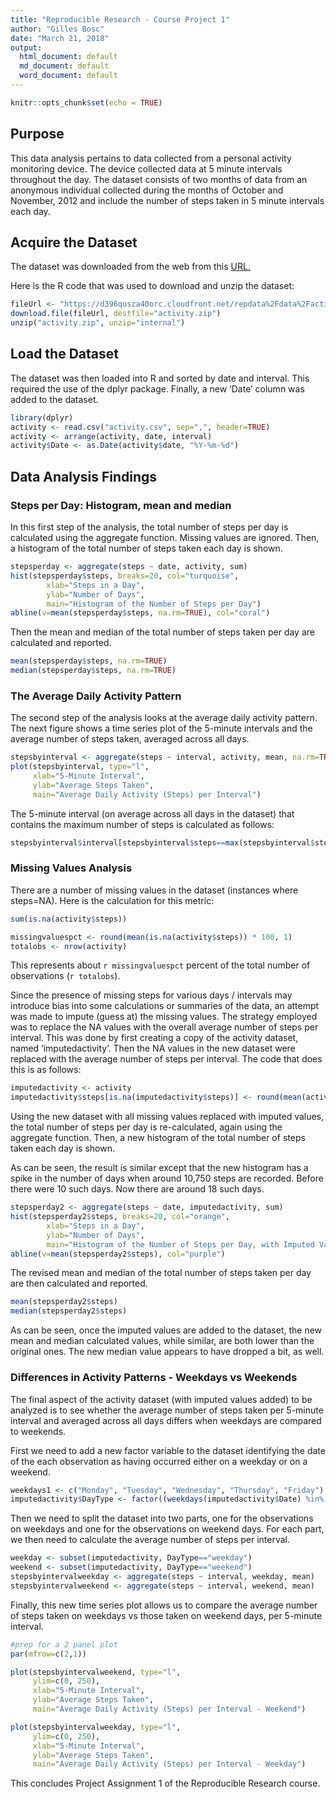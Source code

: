 ```yaml
---
title: "Reproducible Research - Course Project 1"
author: "Gilles Bosc"
date: "March 21, 2018"
output:
  html_document: default
  md_document: default
  word_document: default
---
```


```r
knitr::opts_chunk$set(echo = TRUE)
```

## Purpose
This data analysis pertains to data collected from a personal activity monitoring device.
The device collected data at 5 minute intervals throughout the day.
The dataset consists of two months of data from an anonymous individual collected during the
months of October and November, 2012 and include the number of steps taken in 5 minute
intervals each day.

## Acquire the Dataset

The dataset was downloaded from the web from this [URL.](https://d396qusza40orc.cloudfront.net/repdata%2Fdata%2Factivity.zip)

Here is the R code that was used to download and unzip the dataset:

```r
fileUrl <- "https://d396qusza40orc.cloudfront.net/repdata%2Fdata%2Factivity.zip"
download.file(fileUrl, destfile="activity.zip")
unzip("activity.zip", unzip="internal")
```

## Load the Dataset

The dataset was then loaded into R and sorted by date and interval. This required the
use of the dplyr package. Finally, a new 'Date' column was added to the dataset.

```r
library(dplyr)
activity <- read.csv("activity.csv", sep=",", header=TRUE)
activity <- arrange(activity, date, interval)
activity$Date <- as.Date(activity$date, "%Y-%m-%d")
```

## Data Analysis Findings

### Steps per Day: Histogram, mean and median

In this first step of the analysis, the total number of steps per day is calculated using the aggregate function. Missing values are ignored. Then, a histogram of the total number of steps taken each day is shown.

```r
stepsperday <- aggregate(steps ~ date, activity, sum)
hist(stepsperday$steps, breaks=20, col="turquoise",
        xlab="Steps in a Day",
        ylab="Number of Days",
        main="Histogram of the Number of Steps per Day")
abline(v=mean(stepsperday$steps, na.rm=TRUE), col="coral")
```

Then the mean and median of the total number of steps taken per day are calculated and reported.

```r
mean(stepsperday$steps, na.rm=TRUE)
median(stepsperday$steps, na.rm=TRUE)
```

### The Average Daily Activity Pattern

The second step of the analysis looks at the average daily activity pattern. The next figure shows a time series plot of the 5-minute intervals and the average number of steps taken, averaged across all days.

```r
stepsbyinterval <- aggregate(steps ~ interval, activity, mean, na.rm=TRUE)
plot(stepsbyinterval, type="l",
     xlab="5-Minute Interval",
     ylab="Average Steps Taken",
     main="Average Daily Activity (Steps) per Interval")
```

The 5-minute interval (on average across all days in the dataset) that contains the maximum number of steps is calculated as follows:

```r
stepsbyinterval$interval[stepsbyinterval$steps==max(stepsbyinterval$steps)]
```

### Missing Values Analysis

There are a number of missing values in the dataset (instances where steps=NA). Here is the calculation for this metric:

```r
sum(is.na(activity$steps))
```

```r
missingvaluespct <- round(mean(is.na(activity$steps)) * 100, 1)
totalobs <- nrow(activity)
```

This represents about `r missingvaluespct` percent of the total number of observations (`r totalobs`).

Since the presence of missing steps for various days / intervals may introduce bias into some calculations or summaries of the data, an attempt was made to impute (guess at) the missing values. The strategy employed was to replace the NA values with the overall average number of steps per interval. This was done by first creating a copy of the activity dataset, named 'imputedactivity'.  Then the NA values in the new dataset were replaced with the average number of steps per interval.  The code that does this is as follows:

```r
imputedactivity <- activity
imputedactivity$steps[is.na(imputedactivity$steps)] <- round(mean(activity$steps, na.rm=TRUE))

```

Using the new dataset with all missing values replaced with imputed values, the total number of steps per day is re-calculated, again using the aggregate function. Then, a new histogram of the total number of steps taken each day is shown.

As can be seen, the result is similar except that the new histogram has a spike in the number of days when around 10,750 steps are recorded. Before there were 10 such days. Now there are around 18 such days.

```r
stepsperday2 <- aggregate(steps ~ date, imputedactivity, sum)
hist(stepsperday2$steps, breaks=20, col="orange",
        xlab="Steps in a Day",
        ylab="Number of Days",
        main="Histogram of the Number of Steps per Day, with Imputed Values")
abline(v=mean(stepsperday2$steps), col="purple")
```

The revised mean and median of the total number of steps taken per day are then calculated and reported.

```r
mean(stepsperday2$steps)
median(stepsperday2$steps)
```

As can be seen, once the imputed values are added to the dataset, the new mean and median calculated values, while similar, are both lower than the original ones. The new median value appears to have dropped a bit, as well.

### Differences in Activity Patterns - Weekdays vs Weekends

The final aspect of the activity dataset (with imputed values added) to be analyzed is to see whether the average number of steps taken per 5-minute interval and averaged across all days differs when weekdays are compared to weekends.

First we need to add a new factor variable to the dataset identifying the date of the each observation as having occurred either on a weekday or on a weekend.

```r
weekdays1 <- c("Monday", "Tuesday", "Wednesday", "Thursday", "Friday")
imputedactivity$DayType <- factor((weekdays(imputedactivity$Date) %in% weekdays1), levels=c(FALSE, TRUE), labels=c('weekend', 'weekday'))
```

Then we need to split the dataset into two parts, one for the observations on weekdays and one for the observations on weekend days. For each part, we then need to calculate the average number of steps per interval.

```r
weekday <- subset(imputedactivity, DayType=="weekday")
weekend <- subset(imputedactivity, DayType=="weekend")
stepsbyintervalweekday <- aggregate(steps ~ interval, weekday, mean)
stepsbyintervalweekend <- aggregate(steps ~ interval, weekend, mean)
```

Finally, this new time series plot allows us to compare the average number of steps taken on weekdays vs those taken on weekend days, per 5-minute interval.

```r
#prep for a 2 panel plot
par(mfrow=c(2,1))

plot(stepsbyintervalweekend, type="l",
     ylim=c(0, 250),
     xlab="5-Minute Interval",
     ylab="Average Steps Taken",
     main="Average Daily Activity (Steps) per Interval - Weekend")

plot(stepsbyintervalweekday, type="l",
     ylim=c(0, 250),
     xlab="5-Minute Interval",
     ylab="Average Steps Taken",
     main="Average Daily Activity (Steps) per Interval - Weekday")

```

This concludes Project Assignment 1 of the Reproducible Research course.
